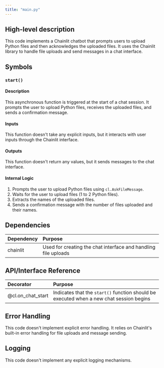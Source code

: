```yaml
---
title: "main.py"
---
```


## High-level description
This code implements a Chainlit chatbot that prompts users to upload Python files and then acknowledges the uploaded files. It uses the Chainlit library to handle file uploads and send messages in a chat interface.

## Symbols

### `start()`
#### Description
This asynchronous function is triggered at the start of a chat session. It prompts the user to upload Python files, receives the uploaded files, and sends a confirmation message.

#### Inputs
This function doesn't take any explicit inputs, but it interacts with user inputs through the Chainlit interface.

#### Outputs
This function doesn't return any values, but it sends messages to the chat interface.

#### Internal Logic
1. Prompts the user to upload Python files using `cl.AskFileMessage`.
2. Waits for the user to upload files (1 to 2 Python files).
3. Extracts the names of the uploaded files.
4. Sends a confirmation message with the number of files uploaded and their names.

## Dependencies
| Dependency | Purpose |
|:-----------|:--------|
| chainlit | Used for creating the chat interface and handling file uploads |

## API/Interface Reference
| Decorator | Purpose |
|:----------|:--------|
| @cl.on_chat_start | Indicates that the `start()` function should be executed when a new chat session begins |

## Error Handling
This code doesn't implement explicit error handling. It relies on Chainlit's built-in error handling for file uploads and message sending.

## Logging
This code doesn't implement any explicit logging mechanisms.